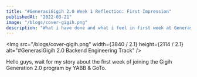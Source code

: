 ```yaml
---
title: "#GenerasiGigih 2.0 Week 1 Reflection: First Impression"
publishedAt: "2022-03-21"
image: "/blogs/cover-gigih.png"
description: "What i have done and what i feel in first week at Generasi Gigih 2.0."
---
```


<Img
  src="/blogs/cover-gigih.png"
  width={3840 / 2.1}
  height={2114 / 2.1}
  alt="#GenerasiGigih 2.0 Backend Engineering Track"
/>

Hello guys, wait for my story about the first week of joining the Gigih Generation 2.0 program by YABB & GoTo.